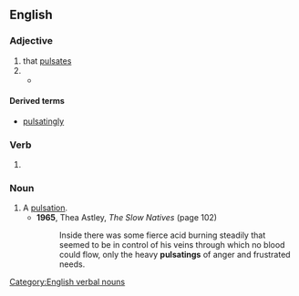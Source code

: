 ==English==

===Adjective===
{{en-adj}}

# that [[pulsate]]s
# {{rfdef|en}}
#*{{quote-web|en|19 December 2021|Alex Bysouth|Tottenham Hotpsur 2 - 2 Liverpool|url=https://www.bbc.com/sport/football/59625603|work=BBC Sport|text=Liverpool lost ground in the Premier League title race in a '''pulsating''' draw at Tottenham that was packed with incident and saw {{w|Andrew Robertson}} sent off for the visitors.}}

====Derived terms====
* [[pulsatingly]]

===Verb===
{{head|en|verb form}}

# {{present participle of|en|pulsate|nocat=1}}

===Noun===
{{en-noun}}

# A [[pulsation]].
#* '''1965''', Thea Astley, ''The Slow Natives'' (page 102)
#*: Inside there was some fierce acid burning steadily that seemed to be in control of his veins through which no blood could flow, only the heavy '''pulsatings''' of anger and frustrated needs.

[[Category:English verbal nouns]]